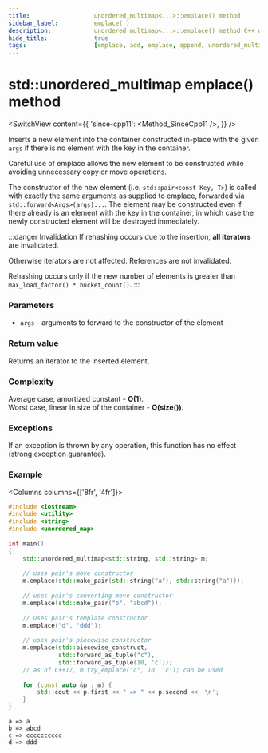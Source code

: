 ```yaml
---
title:					unordered_multimap<...>::emplace() method
sidebar_label:			emplace( )
description:			unordered_multimap<...>::emplace() method C++ documentation
hide_title:				true
tags:					[emplace, add, emplace, append, unordered_multimap]
---
```



<!----------------- Codes ---------------------->

<!-- emplace() -->

# std::unordered_multimap emplace() method

<SwitchView content={{
    'since-cpp11': <Method_SinceCpp11 />,
    }} />

Inserts a new element into the container constructed in-place with the given `args` if there is no element with the key in the container.

Careful use of emplace allows the new element to be constructed while avoiding unnecessary copy or move operations.

The constructor of the new element (i.e. `std::pair<const Key, T>`) is called with exactly the same arguments as supplied to emplace, forwarded via `std::forward<Args>(args)...`.
The element may be constructed even if there already is an element with the key in the container, in which case the newly constructed element will be destroyed immediately.

:::danger Invalidation
If rehashing occurs due to the insertion, **all iterators** are invalidated.

Otherwise iterators are not affected. References are not invalidated.

Rehashing occurs only if the new number of elements is greater than `max_load_factor() * bucket_count()`.
:::

### Parameters

 - `args` - arguments to forward to the constructor of the element

### Return value

Returns an iterator to the inserted element.

### Complexity

Average case, amortized constant - **O(1)**.  
Worst case, linear in size of the container - **O(size())**.

### Exceptions

If an exception is thrown by any operation, this function has no effect (strong exception guarantee).

### Example

<Columns columns={['8fr', '4fr']}>
<div>

```cpp title='Main.cpp' showLineNumbers
#include <iostream>
#include <utility>
#include <string>
#include <unordered_map>
 
int main()
{
    std::unordered_multimap<std::string, std::string> m;
 
    // uses pair's move constructor
    m.emplace(std::make_pair(std::string("a"), std::string("a")));
 
    // uses pair's converting move constructor
    m.emplace(std::make_pair("b", "abcd"));
 
    // uses pair's template constructor
    m.emplace("d", "ddd");
 
    // uses pair's piecewise constructor
    m.emplace(std::piecewise_construct,
              std::forward_as_tuple("c"),
              std::forward_as_tuple(10, 'c'));
    // as of C++17, m.try_emplace("c", 10, 'c'); can be used
 
    for (const auto &p : m) {
        std::cout << p.first << " => " << p.second << '\n';
    }
}
```

</div>
<div>

```plaintext title="Possible output"
a => a
b => abcd
c => cccccccccc
d => ddd
```

</div>
</Columns>
